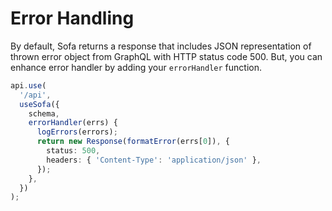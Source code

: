 # Error Handling

By default, Sofa returns a response that includes JSON representation of thrown error object from GraphQL with HTTP status code 500. But, you can enhance error handler by adding your `errorHandler` function.

```typescript
api.use(
  '/api',
  useSofa({
    schema,
    errorHandler(errs) {
      logErrors(errors);
      return new Response(formatError(errs[0]), {
        status: 500,
        headers: { 'Content-Type': 'application/json' },
      });
    },
  })
);
```

